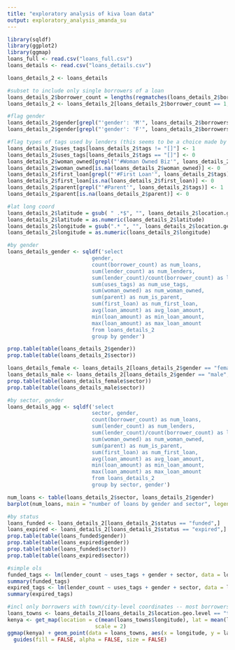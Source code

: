 ---
title: "exploratory analysis of kiva loan data"
output: exploratory_analysis_amanda_su
---

```{r 0. read in files, echo=TRUE}
library(sqldf)
library(ggplot2)
library(ggmap)
loans_full <- read.csv("loans_full.csv")
loans_details <- read.csv("loans_details.csv")
```

```{r 1. clean and prep}
loans_details_2 <- loans_details

#subset to include only single borrowers of a loan
loans_details_2$borrower_count = lengths(regmatches(loans_details_2$borrowers, gregexpr("first_name", loans_details_2$borrowers)))
loans_details_2 <- loans_details_2[loans_details_2$borrower_count == 1,]

#flag gender
loans_details_2$gender[grepl("'gender': 'M'", loans_details_2$borrowers)] <- "male"
loans_details_2$gender[grepl("'gender': 'F'", loans_details_2$borrowers)] <- "female"

#flag types of tags used by lenders (this seems to be a choice made by the lender whether to use tags or not)
loans_details_2$uses_tags[loans_details_2$tags != "[]"] <- 1
loans_details_2$uses_tags[loans_details_2$tags == "[]"] <- 0
loans_details_2$woman_owned[grepl("'#Woman Owned Biz'", loans_details_2$tags)] <- 1
loans_details_2$woman_owned[is.na(loans_details_2$woman_owned)] <- 0
loans_details_2$first_loan[grepl("'#First Loan'", loans_details_2$tags)] <- 1
loans_details_2$first_loan[is.na(loans_details_2$first_loan)] <- 0
loans_details_2$parent[grepl("'#Parent'", loans_details_2$tags)] <- 1
loans_details_2$parent[is.na(loans_details_2$parent)] <- 0

#lat long coord
loans_details_2$latitude = gsub( " .*$", "", loans_details_2$location.geo.pairs)
loans_details_2$latitude = as.numeric(loans_details_2$latitude)
loans_details_2$longitude = gsub(".* ", "", loans_details_2$location.geo.pairs)
loans_details_2$longitude = as.numeric(loans_details_2$longitude)
```

```{r 2. prelim}
#by gender
loans_details_gender <- sqldf('select
                           gender,
                           count(borrower_count) as num_loans,
                           sum(lender_count) as num_lenders,
                           sum(lender_count)/count(borrower_count) as lenders_per_loan,
                           sum(uses_tags) as num_use_tags,
                           sum(woman_owned) as num_woman_owned,
                           sum(parent) as num_is_parent,
                           sum(first_loan) as num_first_loan,
                           avg(loan_amount) as avg_loan_amount,
                           min(loan_amount) as min_loan_amount,
                           max(loan_amount) as max_loan_amount
                           from loans_details_2
                           group by gender')

prop.table(table(loans_details_2$gender))
prop.table(table(loans_details_2$sector))

loans_details_female <- loans_details_2[loans_details_2$gender == "female",]
loans_details_male <- loans_details_2[loans_details_2$gender == "male",]
prop.table(table(loans_details_female$sector))
prop.table(table(loans_details_male$sector))

#by sector, gender
loans_details_agg <- sqldf('select
                           sector, gender,
                           count(borrower_count) as num_loans,
                           sum(lender_count) as num_lenders,
                           sum(lender_count)/count(borrower_count) as lenders_per_loan,
                           sum(woman_owned) as num_woman_owned,
                           sum(parent) as num_is_parent,
                           sum(first_loan) as num_first_loan,
                           avg(loan_amount) as avg_loan_amount,
                           min(loan_amount) as min_loan_amount,
                           max(loan_amount) as max_loan_amount
                           from loans_details_2
                           group by sector, gender')

num_loans <- table(loans_details_2$sector, loans_details_2$gender)
barplot(num_loans, main = "number of loans by gender and sector", legend = rownames(num_loans), beside = TRUE)

#by status
loans_funded <- loans_details_2[loans_details_2$status == "funded",]
loans_expired <- loans_details_2[loans_details_2$status == "expired",]
prop.table(table(loans_funded$gender))
prop.table(table(loans_expired$gender))
prop.table(table(loans_funded$sector))
prop.table(table(loans_expired$sector))

#simple ols
funded_tags <- lm(lender_count ~ uses_tags + gender + sector, data = loans_funded)
summary(funded_tags)
expired_tags <- lm(lender_count ~ uses_tags + gender + sector, data = loans_expired)
summary(expired_tags)
```

```{r 3. spatial}
#incl only borrowers with town/city-level coordinates -- most borrowers around larger cities
loans_towns <- loans_details_2[loans_details_2$location.geo.level == "town" & loans_details_2$location.geo.type == "point",]
kenya <- get_map(location = c(mean(loans_towns$longitude), lat = mean(loans_towns$latitude)), zoom = 6, maptype = "roadmap", color = "bw",
                            scale = 2)
ggmap(kenya) + geom_point(data = loans_towns, aes(x = longitude, y = latitude, fill = "red", alpha = 0.7), size = 3, shape = 21) + 
  guides(fill = FALSE, alpha = FALSE, size = FALSE)
```